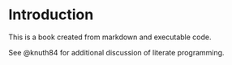 # Introduction# {.unnumbered}

::: {#intro}
:::

This is a book created from markdown and executable code.

See @knuth84 for additional discussion of literate programming.
